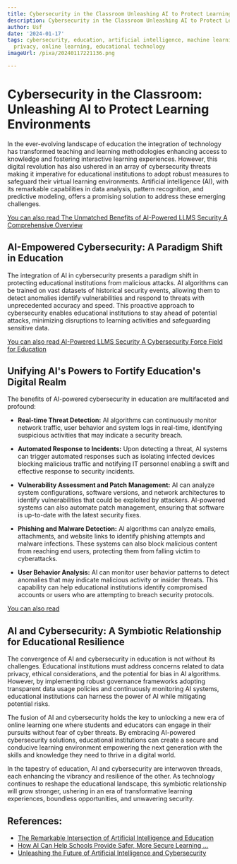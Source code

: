 ```yaml
---
title: Cybersecurity in the Classroom Unleashing AI to Protect Learning Environments
description: Cybersecurity in the Classroom Unleashing AI to Protect Learning Environments
author: Usf
date: '2024-01-17'
tags: cybersecurity, education, artificial intelligence, machine learning, data security,
  privacy, online learning, educational technology
imageUrl: /pixa/20240117221136.png

---
```

# **Cybersecurity in  the Classroom: Unleashing AI to Protect Learning Environments**

In the ever-evolving landscape of education the  integration of technology has transformed teaching and learning methodologies enhancing access to knowledge and fostering interactive learning experiences. However, this digital revolution has also ushered in an array of cybersecurity threats making it  imperative for educational institutions to adopt robust measures to safeguard  their virtual learning  environments. Artificial intelligence (AI), with its remarkable  capabilities in data analysis, pattern recognition, and predictive modeling, offers a  promising solution to address  these emerging challenges.

[You can also  read The Unmatched Benefits of AI-Powered LLMS Security A  Comprehensive Overview](The%20Unmatched%20Benefits%20of%20AI-Powered%20LLMS%20Security%20A%20Comprehensive%20Overview)


## AI-Empowered  Cybersecurity: A Paradigm Shift in Education

The integration of AI  in cybersecurity presents a paradigm shift in protecting educational institutions from malicious attacks. AI algorithms can be trained on vast datasets of historical  security events, allowing them to detect anomalies identify vulnerabilities and respond to threats with unprecedented  accuracy  and speed.  This proactive approach to cybersecurity enables educational institutions to stay ahead of  potential  attacks, minimizing disruptions  to learning  activities and safeguarding sensitive data.

[You can also read AI-Powered LLMS Security A Cybersecurity Force Field for Education](AI-Powered%20LLMS%20Security%20A%20Cybersecurity%20Force%20Field%20for%20Education)


## Unifying AI's Powers to Fortify Education's Digital Realm

The benefits of AI-powered cybersecurity in education are multifaceted and profound:

- **Real-time Threat Detection:**  AI algorithms can continuously monitor network traffic, user behavior  and system  logs in real-time, identifying suspicious activities that may indicate a security breach.


-  **Automated Response to Incidents:** Upon detecting a threat,  AI systems can trigger automated responses such as isolating infected devices blocking malicious  traffic and notifying IT personnel enabling a swift and effective response to  security incidents.


- **Vulnerability Assessment and  Patch Management:**  AI can analyze system configurations, software versions, and network architectures  to identify vulnerabilities that could be exploited by attackers. AI-powered systems can also automate patch  management, ensuring that software is up-to-date with the latest security fixes.


- **Phishing and Malware Detection:** AI algorithms can analyze emails, attachments, and  website links to identify phishing attempts and malware infections. These systems  can also block malicious content from reaching end users, protecting  them from falling victim to cyberattacks.


- **User Behavior  Analysis:** AI can monitor user behavior patterns to detect anomalies that may  indicate malicious activity or insider threats. This capability can help educational institutions identify compromised accounts or users who are attempting to breach security protocols.

[You can also  read ]()


## AI and Cybersecurity: A Symbiotic Relationship for Educational Resilience

The convergence of AI and cybersecurity in education is not without its challenges. Educational institutions must address  concerns related  to data  privacy, ethical considerations, and the potential for  bias in AI algorithms. However, by implementing robust governance frameworks adopting transparent data usage policies and continuously monitoring AI systems, educational institutions can harness the  power of  AI while mitigating potential risks.

The fusion of AI  and cybersecurity holds the key to unlocking a new era of online learning  one where students and educators can engage in their pursuits without fear  of cyber threats. By embracing AI-powered cybersecurity  solutions, educational  institutions can create a secure  and conducive learning environment empowering  the next generation with the skills and knowledge they need to thrive in  a digital world.

In the tapestry of education, AI and cybersecurity are interwoven threads,  each enhancing the vibrancy and resilience of the other. As technology continues  to  reshape the educational landscape, this symbiotic relationship will  grow stronger,  ushering in an era of transformative learning experiences, boundless opportunities, and unwavering security.

## References:
- [The Remarkable Intersection of Artificial Intelligence and Education](https://www.linkedin.com/pulse/unleashing-future-remarkable-intersection-artificial-education-alain)
- [How AI Can Help Schools Provide Safer, More Secure Learning ...](https://papers.govtech.com/How-AI-Can-Help-Schools-Provide-Safer-More-Secure-Learning-Experiences-141026.html)
- [Unleashing the Future of Artificial Intelligence and Cybersecurity](https://www.linkedin.com/pulse/unleashing-future-artificial-intelligence-cybersecurity-u0wvf)
